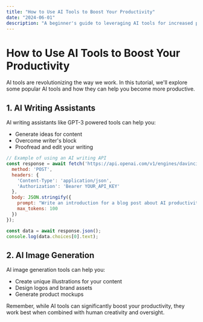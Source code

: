 ```yaml
---
title: "How to Use AI Tools to Boost Your Productivity"
date: "2024-06-01"
description: "A beginner's guide to leveraging AI tools for increased productivity"
---
```


# How to Use AI Tools to Boost Your Productivity

AI tools are revolutionizing the way we work. In this tutorial, we'll explore some popular AI tools and how they can help you become more productive.

## 1. AI Writing Assistants

AI writing assistants like GPT-3 powered tools can help you:

- Generate ideas for content
- Overcome writer's block
- Proofread and edit your writing

```javascript
// Example of using an AI writing API
const response = await fetch('https://api.openai.com/v1/engines/davinci/completions', {
  method: 'POST',
  headers: {
    'Content-Type': 'application/json',
    'Authorization': 'Bearer YOUR_API_KEY'
  },
  body: JSON.stringify({
    prompt: "Write an introduction for a blog post about AI productivity tools",
    max_tokens: 100
  })
});

const data = await response.json();
console.log(data.choices[0].text);
```

## 2. AI Image Generation

AI image generation tools can help you:

- Create unique illustrations for your content
- Design logos and brand assets
- Generate product mockups

Remember, while AI tools can significantly boost your productivity, they work best when combined with human creativity and oversight.